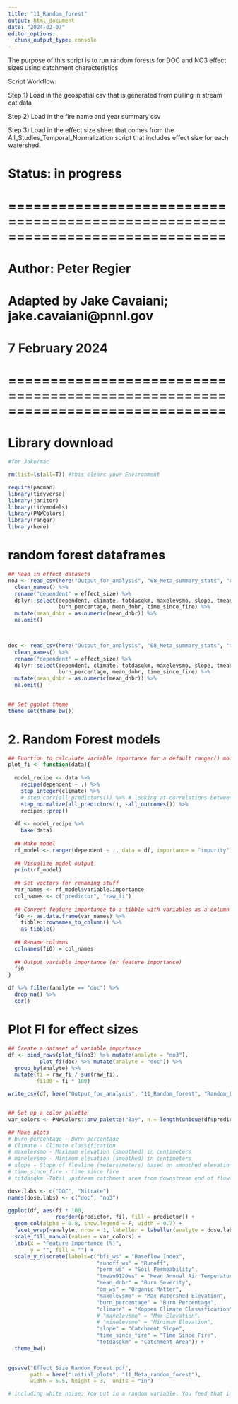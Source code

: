 ```yaml
---
title: "11_Random_forest"
output: html_document
date: "2024-02-07"
editor_options: 
  chunk_output_type: console
---
```


The purpose of this script is to run random forests for DOC and NO3 effect sizes using catchment characteristics

Script Workflow:

Step 1) Load in the geospatial csv that is generated from pulling in stream cat data

Step 2) Load in the fire name and year summary csv

Step 3) Load in the effect size sheet that comes from the All_Studies_Temporal_Normalization script that includes effect size for each watershed. 




# Status: in progress

# ==============================================================================
# Author: Peter Regier

# Adapted by Jake Cavaiani; jake.cavaiani@pnnl.gov

# 7 February 2024
# ==============================================================================

# Library download # 
```r
#for Jake/mac

rm(list=ls(all=T)) #this clears your Environment

require(pacman)
library(tidyverse)
library(janitor)
library(tidymodels)
library(PNWColors)
library(ranger)
library(here)

```

# random forest dataframes # 
```r
## Read in effect datasets
no3 <- read_csv(here("Output_for_analysis", "08_Meta_summary_stats", "no3_meta_random_forest.csv"), na = c('-9999', 'N/A')) %>% 
  clean_names() %>% 
  rename("dependent" = effect_size) %>%
  dplyr::select(dependent, climate, totdasqkm, maxelevsmo, slope, tmean9120ws, om_ws, bfi_ws, perm_ws, #runoff_ws, 
                burn_percentage, mean_dnbr, time_since_fire) %>%
  mutate(mean_dnbr = as.numeric(mean_dnbr)) %>% 
  na.omit() 
  


doc <- read_csv(here("Output_for_analysis", "08_Meta_summary_stats", "doc_meta_random_forest.csv"), na = c('-9999', 'N/A')) %>% 
  clean_names() %>% 
  rename("dependent" = effect_size) %>% 
  dplyr::select(dependent, climate, totdasqkm, maxelevsmo, slope, tmean9120ws, om_ws, bfi_ws, perm_ws, #runoff_ws, 
                burn_percentage, mean_dnbr, time_since_fire) %>% 
  mutate(mean_dnbr = as.numeric(mean_dnbr)) %>% 
  na.omit() 
  

## Set ggplot theme
theme_set(theme_bw())

```

# 2. Random Forest models 
```r
## Function to calculate variable importance for a default ranger() model
plot_fi <- function(data){
  
  model_recipe <- data %>% 
    recipe(dependent ~ .) %>% 
    step_integer(climate) %>% 
    # step_corr(all_predictors()) %>% # looking at correlations between the variables and if two things are strongly correlated. Runoff is strongly correlated with another variable within DOC. Random forest do a good job handling multi-colinearity
    step_normalize(all_predictors(), -all_outcomes()) %>% 
    recipes::prep()
  
  df <- model_recipe %>% 
    bake(data)
  
  ## Make model
  rf_model <- ranger(dependent ~ ., data = df, importance = "impurity")
  
  ## Visualize model output
  print(rf_model)
  
  ## Set vectors for renaming stuff
  var_names <- rf_model$variable.importance
  col_names <- c("predictor", "raw_fi")
  
  ## Convert feature importance to a tibble with variables as a column
  fi0 <- as.data.frame(var_names) %>% 
    tibble::rownames_to_column() %>% 
    as_tibble()
  
  ## Rename columns
  colnames(fi0) = col_names
  
  ## Output variable importance (or feature importance)
  fi0
}


```

```r
df %>% filter(analyte == "doc") %>% 
  drop_na() %>% 
  cor()

```

# Plot FI for effect sizes
```r
## Create a dataset of variable importance
df <- bind_rows(plot_fi(no3) %>% mutate(analyte = "no3"), 
          plot_fi(doc) %>% mutate(analyte = "doc")) %>% 
  group_by(analyte) %>% 
  mutate(fi = raw_fi / sum(raw_fi),
         fi100 = fi * 100)

write_csv(df, here("Output_for_analysis", "11_Random_forest", "Random_Forest_Effect_Size_Fig_data.csv"))


## Set up a color palette
var_colors <- PNWColors::pnw_palette("Bay", n = length(unique(df$predictor)))

## Make plots
# burn_percentage - Burn percentage 
# Climate - Climate classification 
# maxelevsmo - Maximum elevation (smoothed) in centimeters
# minelevsmo - Minimum elevation (smoothed) in centimeters
# slope - Slope of flowline (meters/meters) based on smoothed elevations
# time_since_fire - time since fire 
# totdasqkm -Total upstream catchment area from downstream end of flowline.

dose.labs <- c("DOC", "Nitrate")
names(dose.labs) <- c("doc", "no3")

ggplot(df, aes(fi * 100, 
               reorder(predictor, fi), fill = predictor)) + 
  geom_col(alpha = 0.8, show.legend = F, width = 0.7) + 
  facet_wrap(~analyte, nrow = 1, labeller = labeller(analyte = dose.labs)) + 
  scale_fill_manual(values = var_colors) + 
  labs(x = "Feature Importance (%)", 
       y = "", fill = "") +
  scale_y_discrete(labels=c("bfi_ws" = "Baseflow Index",
                            "runoff_ws" = "Runoff",
                            "perm_ws" = "Soil Permeability",
                            "tmean9120ws" = "Mean Annual Air Temperature",
                            "mean_dnbr" = "Burn Severity",
                            "om_ws" = "Organic Matter",
                            "maxelevsmo" = "Max Watershed Elevation",
                            "burn_percentage" = "Burn Percentage", 
                            "climate" = "Koppen Climate Classification",
                            # "maxelevsmo" = "Max Elevation",
                            # "minelevsmo" = "Minimum Elevation",
                            "slope" = "Catchment Slope",
                            "time_since_fire" = "Time Since Fire",
                            "totdasqkm" = "Catchment Area")) +
  theme_bw()
                            

ggsave("Effect_Size_Random_Forest.pdf",
       path = here("initial_plots", "11_Meta_random_forest"),
       width = 5.5, height = 3,  units = "in")

# including white noise. You put in a random variable. You feed that in as a predictor. If white noise has higher feature importance than any of these variables. The concern there is, we dont want to add anything that doesn't address the comment. 


```







